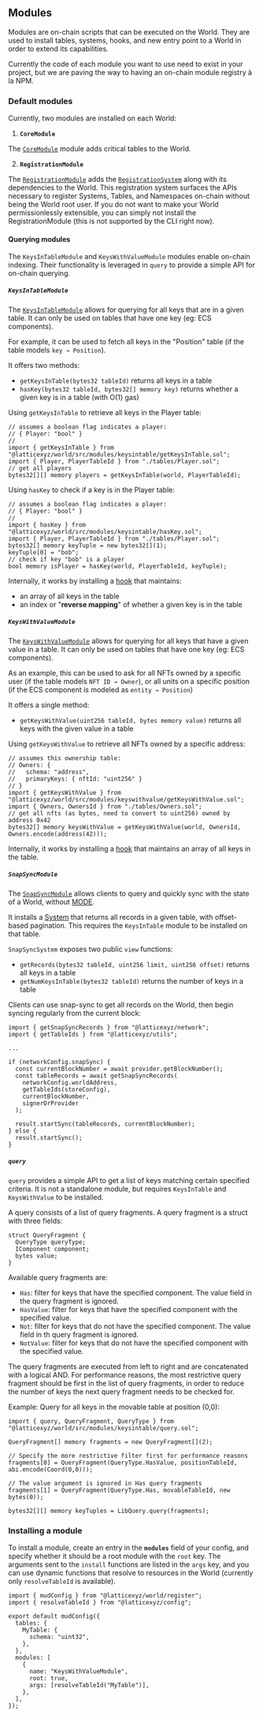 ## Modules

Modules are on-chain scripts that can be executed on the World. They are used to install tables, systems, hooks, and new entry point to a World in order to extend its capabilities.

Currently the code of each module you want to use need to exist in your project, but we are paving the way to having an on-chain module registry à la NPM.

### Default modules

Currently, two modules are installed on each World:

1. **`CoreModule`**

The [`CoreModule`](https://github.com/latticexyz/mud/blob/main/packages/world/src/modules/core/CoreModule.sol) module adds critical tables to the World.

2. **`RegistrationModule`**

The [`RegistrationModule`](https://github.com/latticexyz/mud/blob/main/packages/world/src/modules/registration/RegistrationModule.sol) adds the [`RegistrationSystem`](https://github.com/latticexyz/mud/blob/main/packages/world/src/modules/registration/RegistrationSystem.sol) along with its dependencies to the World. This registration system surfaces the APIs necessary to register Systems, Tables, and Namespaces on-chain without being the World root user. If you do not want to make your World permissionlessly extensible, you can simply not install the RegistrationModule (this is not supported by the CLI right now).

#### Querying modules

The `KeysInTableModule` and `KeysWithValueModule` modules enable on-chain indexing. Their functionality is leveraged in `query` to provide a simple API for on-chain querying.

##### **`KeysInTableModule`**

The [`KeysInTableModule`](https://github.com/latticexyz/mud/blob/main/packages/world/src/modules/keysintable/KeysInTableModule.sol) allows for querying for all keys that are in a given table. It can only be used on tables that have one key (eg: ECS components).

For example, it can be used to fetch all keys in the "Position" table (if the table models `key → Position`).

It offers two methods:

- `getKeysInTable(bytes32 tableId)` returns all keys in a table
- `hasKey(bytes32 tableId, bytes32[] memory key)` returns whether a given key is in a table (with O(1) gas)

Using `getKeysInTable` to retrieve all keys in the Player table:

```solidity
// assumes a boolean flag indicates a player:
// { Player: "bool" }
//
import { getKeysInTable } from "@latticexyz/world/src/modules/keysintable/getKeysInTable.sol";
import { Player, PlayerTableId } from "./tables/Player.sol";
// get all players
bytes32[][] memory players = getKeysInTable(world, PlayerTableId);
```

Using `hasKey` to check if a key is in the Player table:

```solidity
// assumes a boolean flag indicates a player:
// { Player: "bool" }
//
import { hasKey } from "@latticexyz/world/src/modules/keysintable/hasKey.sol";
import { Player, PlayerTableId } from "./tables/Player.sol";
bytes32[] memory keyTuple = new bytes32[](1);
keyTuple[0] = "bob";
// check if key "bob" is a player
bool memory isPlayer = hasKey(world, PlayerTableId, keyTuple);
```

Internally, it works by installing a [hook](https://v2.mud.dev/store/advanced-features#storage-hooks) that maintains:

- an array of all keys in the table
- an index or "**reverse mapping**" of whether a given key is in the table

##### **`KeysWithValueModule`**

The [`KeysWithValueModule`](https://github.com/latticexyz/mud/blob/main/packages/world/src/modules/keyswithvalue/KeysWithValueModule.sol) allows for querying for all keys that have a given value in a table. It can only be used on tables that have one key (eg: ECS components).

As an example, this can be used to ask for all NFTs owned by a specific user (if the table models `NFT ID → Owner`), or all units on a specific position (if the ECS component is modeled as `entity → Position`)

It offers a single method:

- `getKeysWithValue(uint256 tableId, bytes memory value)` returns all keys with the given value in a table

Using `getKeysWithValue` to retrieve all NFTs owned by a specific address:

```solidity
// assumes this ownership table:
// Owners: {
//   schema: "address",
//   primaryKeys: { nftId: "uint256" }
// }
import { getKeysWithValue } from "@latticexyz/world/src/modules/keyswithvalue/getKeysWithValue.sol";
import { Owners, OwnersId } from "./tables/Owners.sol";
// get all nfts (as bytes, need to convert to uint256) owned by address 0x42
bytes32[] memory keysWithValue = getKeysWithValue(world, OwnersId, Owners.encode(address(42)));
```

Internally, it works by installing a [hook](/store/advanced-features#storage-hooks) that maintains an array of all keys in the table.

##### **`SnapSyncModule`**

The [`SnapSyncModule`](https://github.com/latticexyz/mud/blob/main/packages/world/src/modules/snapsync/SnapSyncModule.sol) allows clients to query and quickly sync with the state of a World, without [MODE](/mode).

It installs a [System](/world/world-101#systems) that returns all records in a given table, with offset-based pagination. This requires the `KeysInTable` module to be installed on that table.

`SnapSyncSystem` exposes two public `view` functions:

- `getRecords(bytes32 tableId, uint256 limit, uint256 offset)` returns all keys in a table
- `getNumKeysInTable(bytes32 tableId)` returns the number of keys in a table

Clients can use snap-sync to get all records on the World, then begin syncing regularly from the current block:

```tsx
import { getSnapSyncRecords } from "@latticexyz/network";
import { getTableIds } from "@latticexyz/utils";

...

if (networkConfig.snapSync) {
  const currentBlockNumber = await provider.getBlockNumber();
  const tableRecords = await getSnapSyncRecords(
    networkConfig.worldAddress,
    getTableIds(storeConfig),
    currentBlockNumber,
    signerOrProvider
  );

  result.startSync(tableRecords, currentBlockNumber);
} else {
  result.startSync();
}
```

##### **`query`**

`query` provides a simple API to get a list of keys matching certain specified criteria. It is not a standalone module, but requires `KeysInTable` and `KeysWithValue` to be installed.

A query consists of a list of query fragments. A query fragment is a struct with three fields:

```solidity
struct QueryFragment {
  QueryType queryType;
  IComponent component;
  bytes value;
}
```

Available query fragments are:

- `Has`: filter for keys that have the specified component. The value field in the query fragment is ignored.
- `HasValue`: filter for keys that have the specified component with the specified value.
- `Not`: filter for keys that do not have the specified component. The value field in th query fragment is ignored.
- `NotValue`: filter for keys that do not have the specified component with the specified value.

The query fragments are executed from left to right and are concatenated with a logical AND. For performance reasons, the most restrictive query fragment should be first in the list of query fragments, in order to reduce the number of keys the next query fragment needs to be checked for.

Example: Query for all keys in the movable table at position (0,0):

```solidity
import { query, QueryFragment, QueryType } from "@latticexyz/world/src/modules/keysintable/query.sol";

QueryFragment[] memory fragments = new QueryFragment[](2);

// Specify the more restrictive filter first for performance reasons
fragments[0] = QueryFragment(QueryType.HasValue, positionTableId, abi.encode(Coord(0,0)));

// The value argument is ignored in Has query fragments
fragments[1] = QueryFragment(QueryType.Has, movableTableId, new bytes(0));

bytes32[][] memory keyTuples = LibQuery.query(fragments);
```

### Installing a module

To install a module, create an entry in the **`modules`** field of your config, and specify whether it should be a root module with the `root` key. The arguments sent to the `install` functions are listed in the `args` key, and you can use dynamic functions that resolve to resources in the World (currently only `resolveTableId` is available).

```tsx
import { mudConfig } from "@latticexyz/world/register";
import { resolveTableId } from "@latticexyz/config";

export default mudConfig({
  tables: {
    MyTable: {
      schema: "uint32",
    },
  },
  modules: [
    {
      name: "KeysWithValueModule",
      root: true,
      args: [resolveTableId("MyTable")],
    },
  ],
});
```
